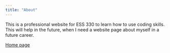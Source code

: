 ```yaml
---
title: "About"
---
```


This is a professional website for ESS 330 to learn how to use coding skills. This will help in the future, when I need a website page about myself in a future career.

[Home page](http://localhost:6630/)
